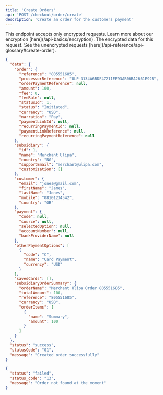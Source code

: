 ```yaml
---
title: 'Create Orders'
api: 'POST /checkout/order/create'
description: 'Create an order for the customers payment'
---
```


<Warning>
This endpoint accepts only encrypted requests. Learn more about our encryption [here](/api-basics/encryption).
</Warning>

<ParamField body="data" type="string" placeholder="enter encrypted value" required>
  The encrypted data for this request. See the unencrypted requests [here](/api-reference/api-glossary#create-order).
</ParamField>

<ResponseExample>

```json 200
{
  "data": {
    "order": {
      "reference": "805551685",
      "processorReference": "ULP-3134A6BDF47211EF93AB06BA2661E92B",
      "orderPaymentReference": null,
      "amount": 100,
      "fee": 0,
      "feeRate": null,
      "statusId": 1,
      "status": "Initiated",
      "currency": "USD",
      "narration": "Pay",
      "paymentLinkId": null,
      "recurringPaymentId": null,
      "paymentLinkReference": null,
      "recurringPaymentReference": null
    },
    "subsidiary": {
      "id": 1,
      "name": "Merchant Ulipa",
      "country": "NG",
      "supportEmail": "merchant@ulipa.com",
      "customization": []
    },
    "customer": {
      "email": "jones@gmail.com",
      "firstName": "James",
      "lastName": "Jones",
      "mobile": "08101234542",
      "country": "GB"
    },
    "payment": {
      "code": null,
      "source": null,
      "selectedOption": null,
      "accountNumber": null,
      "bankProviderName": null
    },
    "otherPaymentOptions": [
      {
        "code": "C",
        "name": "Card Payment",
        "currency": "USD"
      }
    ],
    "savedCards": [],
    "subsidiaryOrderSummary": {
      "orderName": "Merchant Ulipa Order 805551685",
      "totalAmount": 100,
      "reference": "805551685",
      "currency": "USD",
      "orderItems": [
        {
          "name": "Summary",
          "amount": 100
        }
      ]
    }
  },
  "status": "success",
  "statusCode": "01",
  "message": "Created order successfully"
}
```

```json 400
{
  "status": "failed",
  "status_code": "13",
  "message": "Order not found at the moment"
}
```

</ResponseExample>